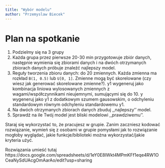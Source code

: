 ```yaml
---
title: "Wybór modelu"
author: "Przemyslaw Biecek"
---
```


# Plan na spotkanie

1. Podzielmy się na 3 grupy
2. Każda grupa przez pierwsze 20-30 min przygotowuje zbiór danych, następnie wymienia się zbiorami danych i na dwóch otrzymanych zbiorach danych próbuje znaleźć najlepszy model.
3. Reguły tworzenia zbioru danych: do 20 zmiennych. Każda zmienna ma rozkład `B(1, 0.5)` lub `U[0, 1]`. Zmienne mogą być skorelowane (czy wiesz jak generować skorelowane zmienne?). y1 wygeneruj jako kombinacja liniowa wylosowanych zmiennych z wagami/współczynnikami nieujemnymi, sumującymi się do 10. y wygeneruj jako y1 z dodatkowym szumem gausowskim, o odchyleniu standardowym równym odchyleniu standardowemu y1.
4. Na dwóch otrzymanych zbiorach danych zbuduj ,,najlepszy’’ model. 
5. Sprawdź na ile Twój model jest bliski modelowi ,,prawdziwemu''.

Staraj się wykorzystać to, że pracujesz w grupie. Zanim zaczniesz kodować rozwiązanie, wymień się z osobami w grupie pomysłami jak to rozwiązanie mogłoby wyglądać, jakie funkcje/biblioteki można wykorzystać/jakie kryteria użyć.

Rozwiązania umieść tutaj
https://docs.google.com/spreadsheets/d/1eY0E8lWkt4MPmKFf1eqe4RW1OCeaNySdUAcgOmAarAo/edit?usp=sharing
